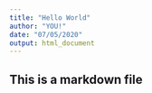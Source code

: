 ```yaml
---
title: "Hello World"
author: "YOU!"
date: "07/05/2020"
output: html_document
---
```


## This is a markdown file
